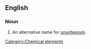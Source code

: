 ==English==

===Noun===
{{en-noun|sg=[[eka]]-[[polonium]]|-}}

#  An alternative name for [[ununhexium]].

[[Category:Chemical elements]]
